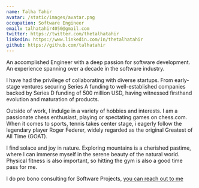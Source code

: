 ```yaml
---
name: Talha Tahir
avatar: /static/images/avatar.png
occupation: Software Engineer
email: talhatahir4050@gmail.com
twitter: https://twitter.com/thetalhatahir
linkedin: https://www.linkedin.com/in/thetalhatahir
github: https://github.com/talhatahir
---
```


An accomplished Engineer with a deep passion for software development. An experience spanning over a decade in the software industry.

I have had the privilege of collaborating with diverse startups. From early-stage ventures securing Series A funding to well-established companies backed by Series D funding of 500 million USD, having witnessed firsthand evolution and maturation of products.

Outside of work, I indulge in a variety of hobbies and interests. I am a passionate chess enthusiast, playing or spectating games on chess.com. When it comes to sports, tennis takes center stage, i eagerly follow the legendary player Roger Federer, widely regarded as the original Greatest of All Time (GOAT).

I find solace and joy in nature. Exploring mountains is a cherished pastime, where I can immerse myself in the serene beauty of the natural world. Physical fitness is also important, so hitting the gym is also a good time pass for me.

I do pro bono consulting for Software Projects, [you can reach out to me](https://forms.gle/uoanBhUu2ubAkJyv5)
